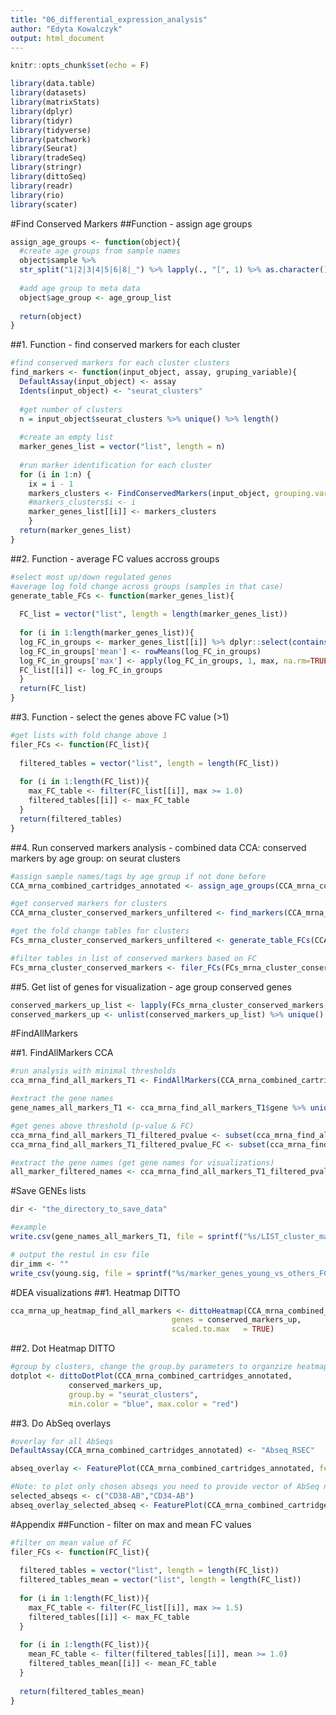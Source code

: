 ```yaml
---
title: "06_differential_expression_analysis"
author: "Edyta Kowalczyk"
output: html_document
---
```


```r
knitr::opts_chunk$set(echo = F)
```

```r
library(data.table)
library(datasets)
library(matrixStats)
library(dplyr)
library(tidyr)
library(tidyverse)
library(patchwork)
library(Seurat)
library(tradeSeq)
library(stringr)
library(dittoSeq)
library(readr)
library(rio)
library(scater)
```
#Find Conserved Markers
##Function - assign age groups
```r
assign_age_groups <- function(object){
  #create age groups from sample names
  object$sample %>% 
  str_split("1|2|3|4|5|6|8|_") %>% lapply(., "[", 1) %>% as.character() -> age_group_list
  
  #add age group to meta data
  object$age_group <- age_group_list
  
  return(object)
}
```

##1. Function - find conserved markers for each cluster
```r
#find conserved markers for each cluster clusters
find_markers <- function(input_object, assay, gruping_variable){
  DefaultAssay(input_object) <- assay
  Idents(input_object) <- "seurat_clusters"
  
  #get number of clusters
  n = input_object$seurat_clusters %>% unique() %>% length()
  
  #create an empty list
  marker_genes_list = vector("list", length = n)
  
  #run marker identification for each cluster
  for (i in 1:n) {
    ix = i - 1
    markers_clusters <- FindConservedMarkers(input_object, grouping.var = gruping_variable, ident.1 = ix, assay = assay)
    #markers_clusters$i <- i
    marker_genes_list[[i]] <- markers_clusters
    }
  return(marker_genes_list)
}
```

##2. Function - average FC values accross groups
```r
#select most up/down regulated genes
#average log fold change across groups (samples in that case)
generate_table_FCs <- function(marker_genes_list){
  
  FC_list = vector("list", length = length(marker_genes_list))
  
  for (i in 1:length(marker_genes_list)){
  log_FC_in_groups <- marker_genes_list[[i]] %>% dplyr::select(contains("log2FC"))
  log_FC_in_groups['mean'] <- rowMeans(log_FC_in_groups)
  log_FC_in_groups['max'] <- apply(log_FC_in_groups, 1, max, na.rm=TRUE)
  FC_list[[i]] <- log_FC_in_groups
  }
  return(FC_list)
}
```

##3. Function - select the genes above FC value (>1)
```r
#get lists with fold change above 1
filer_FCs <- function(FC_list){
  
  filtered_tables = vector("list", length = length(FC_list))
  
  for (i in 1:length(FC_list)){
    max_FC_table <- filter(FC_list[[i]], max >= 1.0)
    filtered_tables[[i]] <- max_FC_table
  }
  return(filtered_tables)
}
```


##4. Run conserved markers analysis - combined data CCA: conserved markers by age group: on seurat clusters 
```r
#assign sample names/tags by age group if not done before
CCA_mrna_combined_cartridges_annotated <- assign_age_groups(CCA_mrna_combined_cartridges_annotated)

#get conserved markers for clusters
CCA_mrna_cluster_conserved_markers_unfiltered <- find_markers(CCA_mrna_combined_cartridges_annotated, "RNA", "age_group")

#get the fold change tables for clusters
FCs_mrna_cluster_conserved_markers_unfiltered <- generate_table_FCs(CCA_mrna_cluster_conserved_markers_unfiltered)

#filter tables in list of conserved markers based on FC
FCs_mrna_cluster_conserved_markers <- filer_FCs(FCs_mrna_cluster_conserved_markers_unfiltered)
```

##5. Get list of genes for visualization - age group conserved genes
```r
conserved_markers_up_list <- lapply(FCs_mrna_cluster_conserved_markers, rownames)
conserved_markers_up <- unlist(conserved_markers_up_list) %>% unique()
```

#FindAllMarkers

##1. FindAllMarkers CCA
```r
#run analysis with minimal thresholds
cca_mrna_find_all_markers_T1 <- FindAllMarkers(CCA_mrna_combined_cartridges_annotated, assay = "RNA", min.pct = 0.25, logfc.threshold = 1.0)

#extract the gene names
gene_names_all_markers_T1 <- cca_mrna_find_all_markers_T1$gene %>% unique()

#get genes above threshold (p-value & FC)
cca_mrna_find_all_markers_T1_filtered_pvalue <- subset(cca_mrna_find_all_markers_T1, p_val_adj < 0.001)
cca_mrna_find_all_markers_T1_filtered_pvalue_FC <- subset(cca_mrna_find_all_markers_T1, avg_log2FC > 1.5)

#extract the gene names (get gene names for visualizations)
all_marker_filtered_names <- cca_mrna_find_all_markers_T1_filtered_pvalue_FC$gene %>% unique()
```

#Save GENEs lists
```r
dir <- "the_directory_to_save_data"

#example
write.csv(gene_names_all_markers_T1, file = sprintf("%s/LIST_cluster_markers_cca_mrna_find_all_markers_T1.5.csv", dir), quote=FALSE)
```


```r
# output the restul in csv file
dir_imm <- ""
write_csv(young.sig, file = sprintf("%s/marker_genes_young_vs_others_FC_1_pval_0.05.csv", dir_imm))
```

#DEA visualizations 
##1. Heatmap DITTO

```r
cca_mrna_up_heatmap_find_all_markers <- dittoHeatmap(CCA_mrna_combined_cartridges_annotated, annot.by = c("seurat_clusters"),
                                    genes = conserved_markers_up,
                                    scaled.to.max	= TRUE)
```

##2. Dot Heatmap DITTO
```r
#group by clusters, change the group.by parameters to organzize heatmap by different labels
dotplot <- dittoDotPlot(CCA_mrna_combined_cartridges_annotated,
             conserved_markers_up,
             group.by = "seurat_clusters",
             min.color = "blue", max.color = "red")
```

##3. Do AbSeq overlays
```r
#overlay for all AbSeqs
DefaultAssay(CCA_mrna_combined_cartridges_annotated) <- "Abseq_RSEC"

abseq_overlay <- FeaturePlot(CCA_mrna_combined_cartridges_annotated, features = rownames(CCA_mrna_combined_cartridges_annotated), reduction = 'umap', ncol = 5)

#Note: to plot only chosen abseqs you need to provide vector of AbSeq names you want to see visualizations for as in below example
selected_abseqs <- c("CD38-AB","CD34-AB")
abseq_overlay_selected_abseq <- FeaturePlot(CCA_mrna_combined_cartridges_annotated, features = selected_abseqs, reduction = 'umap', ncol = 2)
```

#Appendix
##Function - filter on max and mean FC values
```r
#filter on mean value of FC 
filer_FCs <- function(FC_list){
  
  filtered_tables = vector("list", length = length(FC_list))
  filtered_tables_mean = vector("list", length = length(FC_list))
  
  for (i in 1:length(FC_list)){
    max_FC_table <- filter(FC_list[[i]], max >= 1.5)
    filtered_tables[[i]] <- max_FC_table
  }
  
  for (i in 1:length(FC_list)){
    mean_FC_table <- filter(filtered_tables[[i]], mean >= 1.0)
    filtered_tables_mean[[i]] <- mean_FC_table
  }
  
  return(filtered_tables_mean)
}
```
